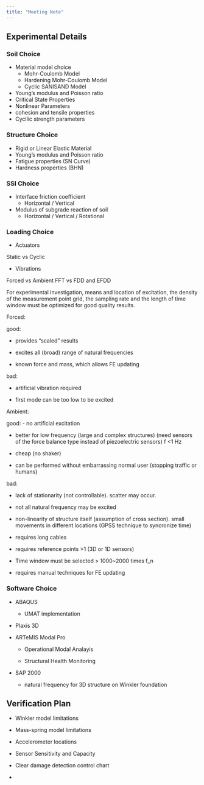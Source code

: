 ```yaml
---
title: "Meeting Note"
---
```



## Experimental Details

### Soil Choice
- Material model choice
	- Mohr-Coulomb Model
	- Hardening Mohr-Coulomb Model
	- Cyclic SANISAND Model
- Young's modulus and Poisson ratio
- Critical State Properties
- Nonlinear Parameters
- cohesion and tensile properties
- Cycllic strength parameters

### Structure Choice
- Rigid or Linear Elastic Material
- Young's modulus and Poisson ratio
- Fatigue properties (SN Curve)
- Hardness properties (BHN)


### SSI Choice
- Interface friction coefficient
	- Horizontal / Vertical
- Modulus of subgrade reaction of soil
	- Horizontal / Vertical / Rotational



### Loading Choice
- Actuators

Static vs Cyclic

- Vibrations

Forced vs Ambient
FFT vs FDD and EFDD

For experimental investigation, means and location of excitation, the density of the measurement point grid, the sampling rate and the length of time window must be optimized for good quality results.

Forced:

good:

- provides "scaled" results

- excites all (broad) range of natural frequencies

- known force and mass, which allows FE updating

bad:

- artificial vibration required

- first mode can be too low to be excited

Ambient:

good:
- no artificial excitation 

- better for low frequency (large and complex structures) (need sensors of the force balance type instead of piezoelectric sensors) f <1 Hz

- cheap (no shaker)

- can be performed without embarrassing normal user (stopping traffic or humans)

bad:

- lack of stationarity (not controllable). scatter may occur.

- not all natural frequency may be excited

- non-linearity of structure itself (assumption of cross section). small movements in different locations (GPSS technique to syncronize time)

- requires long cables 

- requires reference points >1 (3D or 1D sensors)

- Time window must be selected > 1000~2000 times f_n

- requires manual techniques for FE updating


### Software Choice

- ABAQUS

	- UMAT implementation

- Plaxis 3D

- ARTeMIS Modal Pro

	- Operational Modal Analayis

	- Structural Health Monitoring

- SAP 2000
	- natural frequency for 3D structure on Winkler foundation



## Verification Plan

- Winkler model limitations

- Mass-spring model limitations

- Accelerometer locations

- Sensor Sensitivity and Capacity


-  Clear damage detection
control chart 
- 
